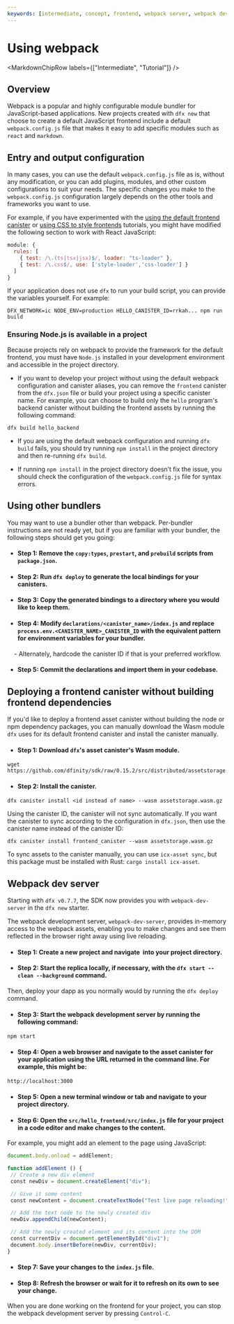 ```yaml
---
keywords: [intermediate, concept, frontend, webpack server, webpack dev, bundlers, webpack]
---
```



# Using webpack

<MarkdownChipRow labels={["Intermediate", "Tutorial"]} />

## Overview

Webpack is a popular and highly configurable module bundler for JavaScript-based applications. New projects created with `dfx new` that choose to create a default JavaScript frontend include a default `webpack.config.js` file that makes it easy to add specific modules such as `react` and `markdown`.

## Entry and output configuration

In many cases, you can use the default `webpack.config.js` file as is, without any modification, or you can add
plugins, modules, and other custom configurations to suit your needs. The specific changes you make to
the `webpack.config.js` configuration largely depends on the other tools and frameworks you want to use.

For example, if you have experimented with the [using the default frontend canister](default-frontend.mdx)
or [using CSS to style frontends](add-stylesheet.mdx) tutorials, you might have modified the following section to work with React
JavaScript:

```js
module: {
  rules: [
    { test: /\.(ts|tsx|jsx)$/, loader: "ts-loader" },
    { test: /\.css$/, use: ['style-loader','css-loader'] }
  ]
}
```

If your application does not use `dfx` to run your build script, you can provide the variables yourself. For example:

```
DFX_NETWORK=ic NODE_ENV=production HELLO_CANISTER_ID=rrkah... npm run build
```

### Ensuring Node.js is available in a project

Because projects rely on webpack to provide the framework for the default frontend, you must have `Node.js` installed in
your development environment and accessible in the project directory.

- If you want to develop your project without using the default webpack configuration and canister aliases, you can remove the `frontend` canister from the `dfx.json` file or build your project using a specific canister name. For example, you can choose to build only the `hello` program's backend canister without building the frontend assets by running the following command:

```
dfx build hello_backend
```

- If you are using the default webpack configuration and running `dfx build` fails, you should try running `npm install` in the project directory and then re-running `dfx build`.

- If running `npm install` in the project directory doesn’t fix the issue, you should check the configuration of the `webpack.config.js` file for syntax errors.

## Using other bundlers

You may want to use a bundler other than webpack. Per-bundler instructions are not ready yet, but if you are familiar with your bundler, the following steps should get you going:

- #### Step 1: Remove the `copy:types`, `prestart`, and `prebuild` scripts from `package.json`.

- #### Step 2: Run `dfx deploy` to generate the local bindings for your canisters.

- #### Step 3: Copy the generated bindings to a directory where you would like to keep them.

- #### Step 4: Modify `declarations/<canister_name>/index.js` and replace `process.env.<CANISTER_NAME>_CANISTER_ID` with the equivalent pattern for environment variables for your bundler.

    - Alternately, hardcode the canister ID if that is your preferred workflow.

- #### Step 5: Commit the declarations and import them in your codebase.

## Deploying a frontend canister without building frontend dependencies

If you'd like to deploy a frontend asset canister without building the node or npm dependency packages, you can manually download the Wasm module `dfx` uses for its default frontend canister and install the canister manually.

- #### Step 1: Download `dfx`'s asset canister's Wasm module.

```
wget https://github.com/dfinity/sdk/raw/0.15.2/src/distributed/assetstorage.wasm.gzand
```

- #### Step 2: Install the canister.

```
dfx canister install <id instead of name> --wasm assetstorage.wasm.gz
```

Using the canister ID, the canister will not sync automatically. If you want the canister to sync according to the configuration in `dfx.json`, then use the canister name instead of the canister ID:

```
dfx canister install frontend_canister --wasm assetstorage.wasm.gz
```

To sync assets to the canister manually, you can use `icx-asset sync`, but this package must be installed with Rust: `cargo install icx-asset`.


## Webpack dev server

Starting with `dfx v0.7.7`, the SDK now provides you with `webpack-dev-server` in the `dfx new` starter.

The webpack development server, `webpack-dev-server`, provides in-memory access to the webpack assets, enabling you to make changes and see them reflected in the browser right away using live reloading.

- #### Step 1: Create a new project and navigate  into your project directory.

- #### Step 2: Start the replica locally, if necessary, with the `dfx start --clean --background` command.

Then, deploy your dapp as you normally would by running the `dfx deploy` command.

- #### Step 3: Start the webpack development server by running the following command:

```
npm start
```

- #### Step 4: Open a web browser and navigate to the asset canister for your application using the URL returned in the command line. For example, this might be:

```
http://localhost:3000
```

- #### Step 5: Open a new terminal window or tab and navigate to your project directory.

- #### Step 6: Open the `src/hello_frontend/src/index.js` file for your project in a code editor and make changes to the content.

For example, you might add an element to the page using JavaScript:

```js
document.body.onload = addElement;

function addElement () {
 // Create a new div element
 const newDiv = document.createElement("div");

 // Give it some content
 const newContent = document.createTextNode("Test live page reloading!");

 // Add the text node to the newly created div
 newDiv.appendChild(newContent);

 // Add the newly created element and its content into the DOM
 const currentDiv = document.getElementById("div1");
 document.body.insertBefore(newDiv, currentDiv);
}
```

- #### Step 7: Save your changes to the `index.js` file.

- #### Step 8: Refresh the browser or wait for it to refresh on its own to see your change.

When you are done working on the frontend for your project, you can stop the webpack development server by pressing `Control-C`.